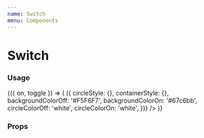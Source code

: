 ```yaml
---
name: Switch
menu: Components
---
```




# Switch

### Usage

<Playground>
  <Box>
    <Toggle initial={true}>
      {({ on, toggle }) => (
        <Switch
          isSwitchedOn={on}
          onChange={toggle}
          isDisabled={false}
          onIcon={null}
          offIcon={null}
          getStyles={(props, theme) => ({
            circleStyle: {},
            containerStyle: {},
            backgroundColorOff: '#F5F6F7',
            backgroundColorOn: '#67c6bb',
            circleColorOff: 'white',
            circleColorOn: 'white',
          })}
        />
      )}
    </Toggle>
  </Box>
</Playground>

### Props

<Props of={Switch} />
